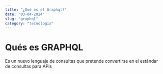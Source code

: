 ```yaml
---
title: "¿Qué es el Graphql?"
date: "03-04-2024"
slug: "graphql"
category: "tecnologia"
---
```

# Qués es GRAPHQL
Es un nuevo lenguaje de consultas que pretende convertirse en el estándar de consultas para APIs
